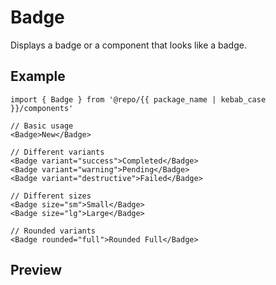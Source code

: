 
<Meta of={Stories} />

# Badge

Displays a badge or a component that looks like a badge.

## Example

```tsx
import { Badge } from '@repo/{{ package_name | kebab_case }}/components'

// Basic usage
<Badge>New</Badge>

// Different variants
<Badge variant="success">Completed</Badge>
<Badge variant="warning">Pending</Badge>
<Badge variant="destructive">Failed</Badge>

// Different sizes
<Badge size="sm">Small</Badge>
<Badge size="lg">Large</Badge>

// Rounded variants
<Badge rounded="full">Rounded Full</Badge>
```

## Preview

<Primary />
